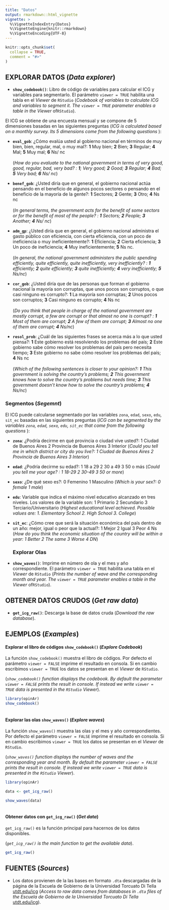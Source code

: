 ```yaml
---
title: "Datos"
output: rmarkdown::html_vignette
vignette: >
  %\VignetteIndexEntry{Datos}
  %\VignetteEngine{knitr::rmarkdown}
  %\VignetteEncoding{UTF-8}
---
```


```r
knitr::opts_chunk$set(
  collapse = TRUE,
  comment = "#>"
)
```

## EXPLORAR DATOS (*Data explorer*)

-   **`show_codebook()`**: Libro de código de variables para calcular el ICG y variables para segmentarlo. El parámetro `viewer = TRUE` habilita una tabla en el *Viewer* de `RStudio` (*Codebook of variables to calculate ICG and variables to segment it. The `viewer = TRUE` parameter enables a table in the Viewer* of`RStudio`).

El ICG se obtiene de una encuesta mensual y se compone de 5 dimensiones basadas en las siguientes preguntas (*ICG is calculated based on a monthly survey. Its 5 dimensions come from the following questions* ):

-   **`eval_gob`**: ¿Cómo evalúa usted al gobierno nacional en términos de muy bien, bien, regular, mal, o muy mal?: **1** Muy bien; **2** Bien; **3** Regular; **4** Mal; **5** Muy mal; **6** Ns/ nc \
    \
    (*How do you evaluate to the national government in terms of very good, good, regular, bad, very bad? : **1**; Very good; **2** Good; **3** Regular; **4** Bad; **5** Very bad; **6** Ns/ nc*)

-   **`benef_gob`**: ¿Usted diría que en general, el gobierno nacional actúa pensando en el beneficio de algunos pocos sectores o pensando en el beneficio de la mayoría de la gente?: **1** Sectores; **2** Gente; **3** Otro; **4** Ns nc \
    \
    (*In general terms, the government acts for the benefit of some sectors or for the benefit of most of the people? : **1** Sectors; **2** People; **3** Another; **4** Ns/ nc*)

-   **`adm_gp`**: ¿Usted diría que en general, el gobierno nacional administra el gasto público con eficiencia, con cierta eficiencia, con un poco de ineficiencia o muy ineficientemente?: **1** Eficiencia; **2** Cierta eficiencia; **3** Un poco de ineficiencia; **4** Muy ineficientemente; **5** Ns nc. \
    \
    (*In general, the national government administers the public spending efficiently, quite efficiently, quite inefficiently, very inefficiently? : **1** efficiently; **2** quite efficiently; **3** quite inefficiently; **4** very inefficiently; **5** Ns/nc*)

-   **`cor_gob`**: ¿Usted diría que de las personas que forman el gobierno nacional la mayoría son corruptas, que unos pocos son corruptos, o que casi ninguno es corrupto?: **1** La mayoría son corruptas; **2** Unos pocos son corruptos; **3** Casi ninguno es corrupto; **4** Ns nc \
    \
    (*Do you think that people in charge of the national government are mostly corrupt, a few are corrupt or that almost no one is corrupt? : **1** Most of them are corrupt; **2** A few of them are corrupt; **3** Almost no one of them are corrupt; **4** Ns/nc*)

-   **`resol_prob`**: ¿Cuál de las siguientes frases se acerca más a lo que usted piensa?: **1** Este gobierno está resolviendo los problemas del país; **2** Este gobierno sabe cómo resolver los problemas del país pero necesita tiempo; **3** Este gobierno no sabe cómo resolver los problemas del país; **4** Ns nc \
    \
    (*Which of the following sentences is closer to your opinion?: **1** This government is solving the country's problems; **2** This government knows how to solve the country's problems but needs time; **3** This government doesn't know how to solve the country's problems; **4** Ns/nc*)

### Segmentos (*Segemnt*)

El ICG puede calcularse segmentado por las variables `zona`, `edad`, `sexo`, `edu`, `sit_ec` basadas en las siguientes preguntas (*ICG can be segmented by the variables `zona`, `edad`, `sexo`, `edu`, `sit_ec` that come from the following questions* ):

-   **`zona`**: ¿Podría decirme en qué provincia o ciudad vive usted?: 1 Ciudad de Buenos Aires 2 Provincia de Buenos Aires 3 Interior (*Could you tell me in which district or city do you live?: 1 Ciudad de Buenos Aires 2 Provincia de Buenos Aires 3 Interior*)

-   **`edad`**: ¿Podría decirme su edad?: 1 18 a 29 2 30 a 49 3 50 o más (*Could you tell me your age? : 1 18-29 2 30-49 3 50 or more*)

-   **`sexo`**: ¿De qué sexo es?: 0 Femenino 1 Masculino (*Which is your sex?: 0 female 1 male*)

-   **`edu`**: Variable que indica el máximo nivel educativo alcanzado en tres niveles. Los valores de la variable son: 1 Primario 2 Secundario 3 Terciario/Universitario (*Highest educational level achieved. Possible values are: 1. Elementary School 2. High School 3. College*)

-   **`sit_ec`**: ¿Cómo cree que será la situación económica del país dentro de un año: mejor, igual o peor que la actual?: 1 Mejor 2 Igual 3 Peor 4 Ns (*How do you think the economic situation of the country will be within a year: 1 Better 2 The same 3 Worse 4 DN*)

    ### Explorar Olas

-   **`show_waves()`**: Imprime en número de ola y el mes y año correspondiente. El parámetro `viewer = TRUE` habilita una tabla en el *Viewer* de `RStudio` (*Prints the number of wave and the corresponding month and year. The `viewer = TRUE` parameter enables a table in the Viewer* of`RStudio`).

## OBTENER DATOS CRUDOS (*Get raw data*)

-   **`get_icg_raw()`**: Descarga la base de datos cruda (*Download the raw database*).

## EJEMPLOS (*Examples*)

#### Explorar el libro de códigos `show_codebook()` (*Explore Codebook*)

La función `show_codebook()` muestra el libro de códigos. Por defecto el parámetro `viewer = FALSE` imprime el resultado en consola. Si en cambio escribimos `viewer = TRUE` los datos se presentan en el *Viewer* de `RStudio`.

(*`show_codebook()` function displays the codebook. By default the parameter `viewer = FALSE` prints the result in console. If instead we write `viewer = TRUE` data is presented in the `RStudio` Viewer*).

```r
  
library(opinAr)
show_codebook()
   
```

#### Explorar las olas `show_waves()` (*Explore waves*)

La función `show_waves()` muestra las olas y el mes y año correspondientes. Por defecto el parámetro `viewer = FALSE` imprime el resultado en consola. Si en cambio escribimos `viewer = TRUE` los datos se presentan en el *Viewer* de `RStudio`.

(*`show_waves()` function displays the number of waves and the corresponding year and month. By default the parameter `viewer = FALSE` prints the result in console. If instead we write `viewer = TRUE` data is presented in the `RStudio` Viewer*).

```r
  
library(opinAr)

data <- get_icg_raw() 

show_waves(data)
   
```

#### Obtener datos con `get_icg_raw()` (*Get data*)

`get_icg_raw()` es la función principal para hacernos de los datos disponibles.

(*`get_icg_raw()` is the main function to get the available data*).

```r
  
get_icg_raw()

```

## FUENTES (*Sources*)

-   Los datos provienen de la las bases en formato `.dta` descargadas de la página de la Escuela de Gobierno de la Universidad Torcuato Di Tella [utdt.edu/icg](https://www.utdt.edu/ver_contenido.php?id_contenido=17876&id_item_menu=28756) (*Access to raw data comes from databases in `.dta` files of the Escuela de Gobierno de la Universidad Torcuato Di Tella* [utdt.edu/icg](%5B%3Chttps://www.utdt.edu/ver_contenido.php?id_contenido=17876&id_item_menu=28756%3E%5D(https://www.utdt.edu/ver_contenido.php?id_contenido=17876&id_item_menu=28756)%7B.uri%7D)).
